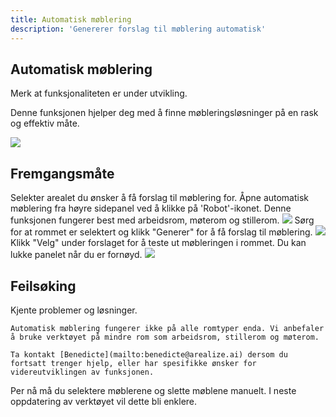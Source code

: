 ```yaml
---
title: Automatisk møblering
description: 'Genererer forslag til møblering automatisk'
---
```


## Automatisk møblering

<Info>
  Merk at funksjonaliteten er under utvikling.
</Info>

Denne funksjonen hjelper deg med å finne møbleringsløsninger på en rask og effektiv måte.

<Frame type="glass" caption="Automatisk møblering av arbeidsrom">
  <img src="/images/engine/verktøy/automatisk-møblering/ferdig-møblering.png" />
</Frame>

## Fremgangsmåte

<Steps>
  <Step title="Åpne automatisk møblering">
    Selekter arealet du ønsker å få forslag til møblering for. Åpne automatisk møblering fra høyre sidepanel ved å klikke på 'Robot'-ikonet.
    <Info>
      Denne funksjonen fungerer best med arbeidsrom, møterom og stillerom.
    </Info>
    <Frame type="glass">
        <img src="/images/engine/verktøy/automatisk-møblering/steg-1.png" />
    </Frame>
  </Step>
  <Step title="Generer forslag">
    Sørg for at rommet er selektert og klikk "Generer" for å få forslag til møblering.
    <Frame type="glass">
        <img src="/images/engine/verktøy/automatisk-møblering/steg-2.png" />
    </Frame>
  </Step>
  <Step title="Velg et forslag">
    Klikk "Velg" under forslaget for å teste ut møbleringen i rommet. Du kan lukke panelet når du er fornøyd.
    <Frame type="glass">
        <img src="/images/engine/verktøy/automatisk-møblering/steg-3.png" />
    </Frame>
  </Step>
</Steps>

## Feilsøking

Kjente problemer og løsninger.

<AccordionGroup>
  <Accordion title="Generering-knappen fungerer ikke">

    Automatisk møblering fungerer ikke på alle romtyper enda. Vi anbefaler å bruke verktøyet på mindre rom som arbeidsrom, stillerom og møterom. 
    
    Ta kontakt [Benedicte](mailto:benedicte@arealize.ai) dersom du fortsatt trenger hjelp, eller har spesifikke ønsker for videreutviklingen av funksjonen.
    
  </Accordion>
  <Accordion title="Hvordan sletter jeg møbleringen?">
    Per nå må du selektere møblerene og slette møblene manuelt. I neste oppdatering av verktøyet vil dette bli enklere.
  </Accordion>
</AccordionGroup>
